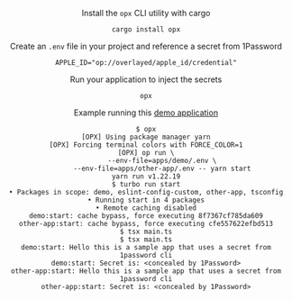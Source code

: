 
<Header />
<Badges />

Install the `opx` CLI utility with cargo
```
cargo install opx
```

Create an `.env` file in your project and reference a secret from 1Password
```shell
APPLE_ID="op://overlayed/apple_id/credential"
```

Run your application to inject the secrets
```
opx
```

Example running this [demo application](https://github.com/Hacksore/demo-1pass-secrets)

```
$ opx
[OPX] Using package manager yarn
[OPX] Forcing terminal colors with FORCE_COLOR=1
[OPX] op run \
        --env-file=apps/demo/.env \
        --env-file=apps/other-app/.env -- yarn start
yarn run v1.22.19
$ turbo run start
• Packages in scope: demo, eslint-config-custom, other-app, tsconfig
• Running start in 4 packages
• Remote caching disabled
demo:start: cache bypass, force executing 8f7367cf785da609
other-app:start: cache bypass, force executing cfe557622efbd513
$ tsx main.ts
$ tsx main.ts
demo:start: Hello this is a sample app that uses a secret from 1password cli
demo:start: Secret is: <concealed by 1Password>
other-app:start: Hello this is a sample app that uses a secret from 1password cli
other-app:start: Secret is: <concealed by 1Password>
```
